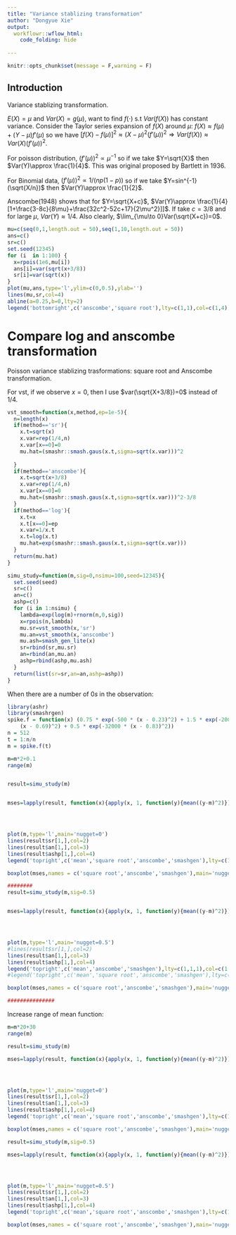 ```yaml
---
title: "Variance stablizing transformation"
author: "Dongyue Xie"
output: 
  workflowr::wflow_html:
    code_folding: hide
  
---
```


```r
knitr::opts_chunk$set(message = F,warning = F)
```

## Introduction

Variance stablizing transformation.

$E(X)=\mu$ and $Var(X)=g(\mu)$, want to find $f(\cdot)$ s.t $Var(f(X))$ has constant variance. Consider the Taylor series expansion of $f(X)$ around $\mu$: $f(X)\approx f(\mu)+(Y-\mu)f'(\mu)$ so we have $[f(X)-f(\mu)]^2\approx (X-\mu)^2(f'(\mu))^2 \Rightarrow Var(f(X))\approx Var(X)(f'(\mu))^2$. 

For poisson distribution, $(f'(\mu))^2\propto \mu^{-1}$ so if we take $Y=\sqrt{X}$ then $Var(Y)\approx \frac{1}{4}$. This was original proposed by Bartlett in 1936.

For Binomial data, $(f'(\mu))^2\propto 1/(np(1-p))$ so if we take $Y=sin^{-1}(\sqrt{X/n})$ then $Var(Y)\approx \frac{1}{2}$.

Anscombe(1948) shows that for $Y=\sqrt{X+c}$, $Var(Y)\approx \frac{1}{4}[1+\frac{3-8c}{8\mu}+\frac{32c^2-52c+17}{2\mu^2}]]$. If take $c=3/8$ and for large $\mu$, $Var(Y)\approx 1/4$. Also clearly, $\lim_{\mu\to 0}Var(\sqrt{X+c})=0$. 

```r
mu=c(seq(0,1,length.out = 50),seq(1,10,length.out = 50))
ans=c()
sr=c()
set.seed(12345)
for (i  in 1:100) {
  x=rpois(1e6,mu[i])
  ans[i]=var(sqrt(x+3/8))
  sr[i]=var(sqrt(x))
}
plot(mu,ans,type='l',ylim=c(0,0.5),ylab='')
lines(mu,sr,col=4)
abline(a=0.25,b=0,lty=2)
legend('bottomright',c('anscombe','square root'),lty=c(1,1),col=c(1,4))
```

# Compare log and anscombe transformation

Poisson variance stablizing trasformations: square root and Anscombe transformation.

For vst, if we observe $x=0$, then I use $var(\sqrt{X+3/8})=0$ instead of $1/4$.

```r
vst_smooth=function(x,method,ep=1e-5){
  n=length(x)
  if(method=='sr'){
    x.t=sqrt(x)
    x.var=rep(1/4,n)
    x.var[x==0]=0
    mu.hat=(smashr::smash.gaus(x.t,sigma=sqrt(x.var)))^2
    
  }
  if(method=='anscombe'){
    x.t=sqrt(x+3/8)
    x.var=rep(1/4,n)
    x.var[x==0]=0
    mu.hat=(smashr::smash.gaus(x.t,sigma=sqrt(x.var)))^2-3/8
  }
  if(method=='log'){
    x.t=x
    x.t[x==0]=ep
    x.var=1/x.t
    x.t=log(x.t)
    mu.hat=exp(smashr::smash.gaus(x.t,sigma=sqrt(x.var)))
  }
  return(mu.hat)
}


```

```r
simu_study=function(m,sig=0,nsimu=100,seed=12345){
  set.seed(seed)
  sr=c()
  an=c()
  ashp=c()
  for (i in 1:nsimu) {
    lambda=exp(log(m)+rnorm(n,0,sig))
    x=rpois(n,lambda)
    mu.sr=vst_smooth(x,'sr')
    mu.an=vst_smooth(x,'anscombe')
    mu.ash=smash_gen_lite(x)
    sr=rbind(sr,mu.sr)
    an=rbind(an,mu.an)
    ashp=rbind(ashp,mu.ash)
  }
  return(list(sr=sr,an=an,ashp=ashp))
}

```

When there are a number of $0s$ in the observation:

```r
library(ashr)
library(smashrgen)
spike.f = function(x) (0.75 * exp(-500 * (x - 0.23)^2) + 1.5 * exp(-2000 * (x - 0.33)^2) + 3 * exp(-8000 * (x - 0.47)^2) + 2.25 * exp(-16000 * 
    (x - 0.69)^2) + 0.5 * exp(-32000 * (x - 0.83)^2))
n = 512
t = 1:n/n
m = spike.f(t)

m=m*2+0.1
range(m)


result=simu_study(m)


mses=lapply(result, function(x){apply(x, 1, function(y){mean((y-m)^2)})})




plot(m,type='l',main='nugget=0')
lines(result$sr[1,],col=2)
lines(result$an[1,],col=3)
lines(result$ashp[1,],col=4)
legend('topright',c('mean','square root','anscombe','smashgen'),lty=c(1,1,1,1),col=c(1,2,3,4))

boxplot(mses,names = c('square root','anscombe','smashgen'),main='nugget=0')

########
result=simu_study(m,sig=0.5)


mses=lapply(result, function(x){apply(x, 1, function(y){mean((y-m)^2)})})




plot(m,type='l',main='nugget=0.5')
#lines(result$sr[1,],col=2)
lines(result$an[1,],col=3)
lines(result$ashp[1,],col=4)
legend('topright',c('mean','anscombe','smashgen'),lty=c(1,1,1),col=c(1,3,4))
#legend('topright',c('mean','square root','anscombe','smashgen'),lty=c(1,1,1,1),col=c(1,2,3,4))

boxplot(mses,names = c('square root','anscombe','smashgen'),main='nugget=0.5')

###############
```

Increase range of mean function:

```r
m=m*20+30
range(m)

result=simu_study(m)

mses=lapply(result, function(x){apply(x, 1, function(y){mean((y-m)^2)})})




plot(m,type='l',main='nugget=0')
lines(result$sr[1,],col=2)
lines(result$an[1,],col=3)
lines(result$ashp[1,],col=4)
legend('topright',c('mean','square root','anscombe','smashgen'),lty=c(1,1,1,1),col=c(1,2,3,4))

boxplot(mses,names = c('square root','anscombe','smashgen'),main='nugget=0')

result=simu_study(m,sig=0.5)

mses=lapply(result, function(x){apply(x, 1, function(y){mean((y-m)^2)})})




plot(m,type='l',main='nugget=0.5')
lines(result$sr[1,],col=2)
lines(result$an[1,],col=3)
lines(result$ashp[1,],col=4)
legend('topright',c('mean','square root','anscombe','smashgen'),lty=c(1,1,1,1),col=c(1,2,3,4))

boxplot(mses,names = c('square root','anscombe','smashgen'),main='nugget=0.5')

```


